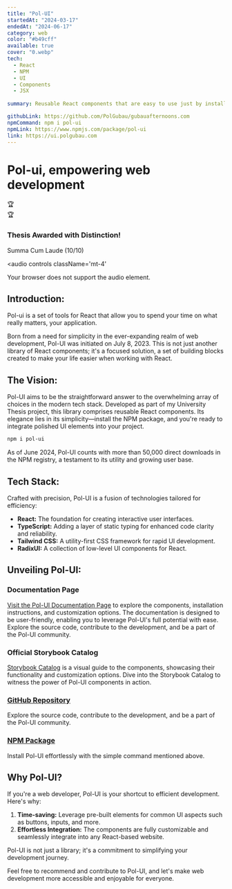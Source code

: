 ```yaml
---
title: "Pol-UI"
startedAt: "2024-03-17"
endedAt: "2024-06-17"
category: web
color: "#b49cff"
available: true
cover: "0.webp"
tech: 
  - React
  - NPM
  - UI
  - Components
  - JSX
  
summary: Reusable React components that are easy to use just by installing an NPM package. Created with tailwind, React, and TypeScript.

githubLink: https://github.com/PolGubau/gubauafternoons.com
npmCommand: npm i pol-ui
npmLink: https://www.npmjs.com/package/pol-ui
link: https://ui.polgubau.com
---
```


# Pol-ui, empowering web development


<div className='w-24 h-24 rounded-full bg-primary-200 absolute -top-4 -right-4 items-center justify-center hidden sm:flex hover:animate-flip-horizontal'>
<span className="text-[55px] flex items-center justify-center">🏆</span>
</div>

<div className='bg-primary-100 px-6 py-6 rounded-2xl text-secondary-700 w-full flex gap-4 items-center animate-blurred-fade-in'>
<span className="text-5xl md:text-6xl">🏆</span>
<div className='flex flex-col gap-1 justify-center h-full'>
<h3 className='m-0 text-2xl text-secondary-900'>Thesis Awarded with Distinction!</h3>
<p className='m-0 text-sm md:text-md'>Summa Cum Laude (10/10)</p>
</div>
</div>


<audio 
  controls 
  className='mt-4'
>
  <source src="/media/projects/polui/podcast.wav" type="audio/wav" />
  <source src="/media/projects/polui/podcast.mp3" type="audio/mp3" />
  Your browser does not support the audio element.
</audio>


## Introduction:

Pol-ui is a set of tools for React that allow you to spend your time on what really matters, your application.


Born from a need for simplicity in the ever-expanding realm of web development, Pol-UI was initiated on July 8, 2023. This is not just another library of React components; it's a focused solution, a set of building blocks created to make your life easier when working with React.


## The Vision:

Pol-UI aims to be the straightforward answer to the overwhelming array of choices in the modern tech stack. Developed as part of my University Thesis project, this library comprises reusable React components. Its elegance lies in its simplicity—install the NPM package, and you're ready to integrate polished UI elements into your project.

```bash
npm i pol-ui
```

As of June 2024, Pol-UI counts with more than 50,000 direct downloads in the NPM registry, a testament to its utility and growing user base.

## **Tech Stack:**

Crafted with precision, Pol-UI is a fusion of technologies tailored for efficiency:

- **React:** The foundation for creating interactive user interfaces.
- **TypeScript:** Adding a layer of static typing for enhanced code clarity and reliability.
- **Tailwind CSS:** A utility-first CSS framework for rapid UI development.
- **RadixUI:** A collection of low-level UI components for React.

## Unveiling Pol-UI:

### Documentation Page

[Visit the Pol-UI Documentation Page](https://ui.polgubau.com) to explore the components, installation instructions, and customization options. The documentation is designed to be user-friendly, enabling you to leverage Pol-UI's full potential with ease.
Explore the source code, contribute to the development, and be a part of the Pol-UI community.

### Official Storybook Catalog 
[Storybook Catalog](https://pol-ui.polgubau.com) is a visual guide to the components, showcasing their functionality and customization options. Dive into the Storybook Catalog to witness the power of Pol-UI components in action.

### **[GitHub Repository](https://github.com/PolGubau/pol-ui)**

Explore the source code, contribute to the development, and be a part of the Pol-UI community.

### **[NPM Package](https://www.npmjs.com/package/pol-ui)**

Install Pol-UI effortlessly with the simple command mentioned above.

## **Why Pol-UI?**

If you're a web developer, Pol-UI is your shortcut to efficient development. Here's why:

1. **Time-saving:** Leverage pre-built elements for common UI aspects such as buttons, inputs, and more.
2. **Effortless Integration:** The components are fully customizable and seamlessly integrate into any React-based website.

Pol-UI is not just a library; it's a commitment to simplifying your development journey. 

Feel free to recommend and contribute to Pol-UI, and let's make web development more accessible and enjoyable for everyone.
